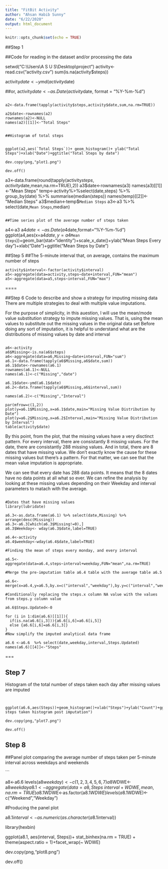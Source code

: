 ---
title: "FitBit Activity"
author: "Ahsan Habib Sunny"
date: "6/22/2020"
output: html_document
---

```{r setup, include=FALSE}
knitr::opts_chunk$set(echo = TRUE)
```

##Step 1

##Code for reading in the dataset and/or processing the data


setwd("C:\\Users\\A S U S\\Desktop\\project")
activity<-read.csv("activity.csv")
sum(is.na(activity$steps))


activity$date<-ymd(activity$date)


##or,
activity$date<- as.Date(activity$date, format = "%Y-%m-%d")

```

a2<-data.frame(tapply(activity$steps,activity$date,sum,na.rm=TRUE))

a2$date<-rownames(a2)
rownames(a2)<-NULL
names(a2)[[1]]<-"Total Steps"


##Histogram of total steps


ggplot(a2,aes(`Total Steps`))+ geom_histogram()+ ylab("Total Steps")+xlab("Date")+ggtitle("Total Steps by date")

dev.copy(png,"plot1.png")

dev.off()

```
a3<-data.frame(round(tapply(activity$steps,activity$date,mean,na.rm=TRUE),2))
a3$date<-rownames(a3)
names(a3)[[1]]<-"Mean Steps"
temp<-activity%>%select(date,steps) %>% group_by(date) %>% summarise(median(steps))
names(temp)[[2]]<-"Median Steps"
a3$median<-temp$`Median Steps`
a3<-a3 %>% select(date,`Mean Steps`,median)

```

##Time series plot of the average number of steps taken

```
a4<-a3
a4$date<-as.Date(a4$date,format="%Y-%m-%d")
ggplot(a4,aes(x=a4$date,y=a4$`Mean Steps`))+geom_bar(stat="identity")+scale_x_date()+ylab("Mean Steps Every day")+xlab("Date")+ggtitle("Mean Steps by Date")




##Step 5
##The 5-minute interval that, on average, contains the maximum number of steps

```
activity$interval<-factor(activity$interval)
a5<-aggregate(data=activity,steps~date+interval,FUN="mean")
a5<-aggregate(data=a5,steps~interval,FUN="max")
```
====

##Step 6
Code to describe and show a strategy for imputing missing data
There are multiple strategies to deal with multiple value imputations.

For the purpose of simplicity, in this auestion, I will use the mean/mode value substitution strategy to impute missing values. That is, using the mean values to substitute out the missing values in the original data set
Before doing any sort of imputation, it is helpful to understand what are the distributions of missing values by date and interval

``` 

a6<-activity
a6$Missing<-is.na(a6$steps)
a6<-aggregate(data=a6,Missing~date+interval,FUN="sum")
a6.1<-data.frame(tapply(a6$Missing,a6$date,sum))
a6.1$date<-rownames(a6.1)
rownames(a6.1)<-NULL
names(a6.1)<-c("Missing","date")

a6.1$date<-ymd(a6.1$date)
a6.2<-data.frame(tapply(a6$Missing,a6$interval,sum))

names(a6.2)<-c("Missing","Interval")

par(mfrow=c(1,2))
plot(y=a6.1$Missing,x=a6.1$date,main="Missing Value Distribution by Date")
plot(y=a6.2$Missing,x=a6.2$Interval,main="Missing Value Distribution by Interval")
table(activity$date)
```

By this point, from the plot, that the missing values have a very disctinct pattern. For every interval, there are consistantly 8 missing values. For the date, there are consistantly 288 missing values. And in total, there are 8 dates that have missing value. We don't exactly know the cause for these missing values but there's a pattern. For that matter, we can see that the mean value imputation is appropriate.

We can see that every date has 288 data points. It means that the 8 dates have no data points at all what so ever. We can refine the analysis by looking at these missing values depending on their Weekday and interval parameters to matach with the average. 

``` 

#Dates that have missing values 
library(lubridate)

a6.3<-as.data.frame(a6.1) %>% select(date,Missing) %>% arrange(desc(Missing))
a6.3<-a6.3[which(a6.3$Missing!=0),]
a6.3$Weekday<- wday(a6.3$date,label=TRUE)

a6.4<-activity
a6.4$weekday<-wday(a6.4$date,label=TRUE)

#Finding the mean of steps every monday, and every interval

a6.5<-aggregate(data=a6.4,steps~interval+weekday,FUN="mean",na.rm=TRUE)

#Merge the pre-imputation table a6.4 table with the average table a6.5

a6.6<-merge(x=a6.4,y=a6.5,by.x=c("interval","weekday"),by.y=c("interval","weekday"),all.x=TRUE)

#Conditionally replacing the steps.x column NA value with the values from steps.y column value 

a6.6$Steps.Updated<-0

for (i in 1:dim(a6.6)[[1]]){
  if(is.na(a6.6[i,3])){a6.6[i,6]=a6.6[i,5]}
  else {a6.6[i,6]=a6.6[i,3]}
}
#Now simplify the imputed analytical data frame

a6.6 <-a6.6  %>% select(date,weekday,interval,Steps.Updated)
names(a6.6)[[4]]<-"Steps"

```
===

## Step 7
Histogram of the total number of steps taken each day after missing values are imputed

``` 


ggplot(a6.6,aes(Steps))+geom_histogram()+xlab("Steps")+ylab("Count")+ggtitle("Total steps taken histogram post imputation")

dev.copy(png,"plot7.png")

dev.off()

```

## Step 8

##Panel plot comparing the average number of steps taken per 5-minute interval across weekdays and weekends

``` 

a8<-a6.6
levels(a8$weekday)<-c(1,2,3,4,5,6,7)
a8$WDWE<-a8$weekday %in% c(1,2,3,4,5)
a8.1<-aggregate(data=a8,Steps~interval+WDWE,mean,na.rm=TRUE)
a8.1$WDWE<-as.factor(a8.1$WDWE)
levels(a8.1$WDWE)<-c("Weekend","Weekday")

#Producing the panel plot

a8.1$interval<-as.numeric(as.character(a8.1$interval))


library(hexbin)

ggplot(a8.1, aes(interval, Steps))+ stat_binhex(na.rm = TRUE) + theme(aspect.ratio = 1)+facet_wrap(~ WDWE)

dev.copy(png,"plot8.png")

dev.off()
